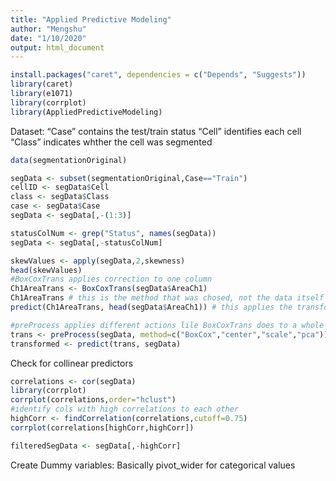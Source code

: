 ---
title: "Applied Predictive Modeling"
author: "Mengshu"
date: "1/10/2020"
output: html_document
---

```{r}
install.packages("caret", dependencies = c("Depends", "Suggests"))
library(caret)
library(e1071)
library(corrplot)
library(AppliedPredictiveModeling)
```
Dataset:
"Case" contains the test/train status
"Cell" identifies each cell
"Class" indicates whther the cell was segmented
```{r}
data(segmentationOriginal)

segData <- subset(segmentationOriginal,Case=="Train")
cellID <- segData$Cell
class <- segData$Class
case <- segData$Case
segData <- segData[,-(1:3)]

statusColNum <- grep("Status", names(segData))
segData <- segData[,-statusColNum]

skewValues <- apply(segData,2,skewness)
head(skewValues)
#BoxCoxTrans applies correction to one column
Ch1AreaTrans <- BoxCoxTrans(segData$AreaCh1)
Ch1AreaTrans # this is the method that was chosed, not the data itself
predict(Ch1AreaTrans, head(segData$AreaCh1)) # this applies the transformation to the data

#preProcess applies different actions lile BoxCoxTrans does to a whole ldataset
trans <- preProcess(segData, method=c("BoxCox","center","scale","pca"))
transformed <- predict(trans, segData)

```
Check for collinear predictors
```{r fig.height=15, fig.width=15}
correlations <- cor(segData)
library(corrplot)
corrplot(correlations,order="hclust")
#identify cols with high correlations to each other
highCorr <- findCorrelation(correlations,cutoff=0.75)
corrplot(correlations[highCorr,highCorr])

filteredSegData <- segData[,-highCorr]
```
Create Dummy variables:
Basically pivot_wider for categorical values
```{r}

```

